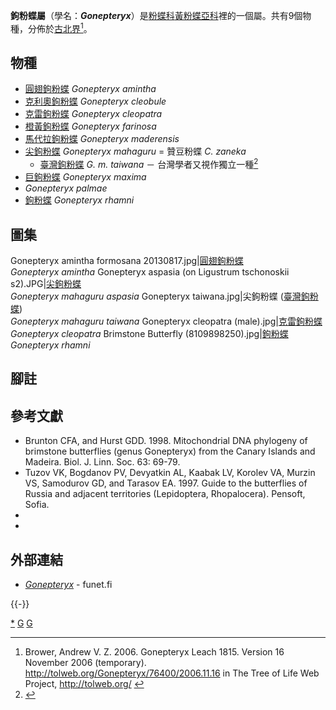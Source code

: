 {{NoteTA
|G1=Butterfly
}}
{{Automatic Taxobox
| taxon = Gonepteryx
| authority = Leach, [1815]
| image = Zitronenfalter ♂ Gonepteryx rhamni.JPG
| image_caption = [[鉤粉蝶|鉤粉蝶]]<br />''Gonepteryx rhamni''
| type_species = [[鉤粉蝶|鉤粉蝶]]<br />''Papilio rhamni''
| type_species_authority = Linnaeus, 1758
| subdivision_ranks = 物種
| subdivision =  共9種，詳閱正文。
| synonyms =
* ''Gonoptera'' <small>Billberg, 1820</small>
* ''Rhodocera'' <small>Boisduval & Leconte, [1830]</small>
* ''Goniapteryx'' <small>Westwood, 1840</small>
* ''Goniopteryx'' <small>Wallengren, 1853</small>
* ''Goniopteryx'' <small>Burmeister, 1878</small>
* ''Gonopteryx'' <small>Schatz, [1886]</small>
}}

'''鉤粉蝶屬'''（學名：'''''Gonepteryx'''''）是[[粉蝶科|粉蝶科]][[黃粉蝶亞科|黃粉蝶亞科]]裡的一個屬。共有9個物種，分佈於[[古北界|古北界]]<ref>Brower, Andrew V. Z. 2006. Gonepteryx Leach 1815. Version 16 November 2006 (temporary). http://tolweb.org/Gonepteryx/76400/2006.11.16 {{Wayback|url=http://tolweb.org/Gonepteryx/76400/2006.11.16 |date=20191130235412 }} in The Tree of Life Web Project, http://tolweb.org/ {{Wayback|url=http://tolweb.org/ |date=20110515100516 }} {{en}}</ref>。

== 物種 ==
* [[圓翅鉤粉蝶|圓翅鉤粉蝶]] ''Gonepteryx amintha''
* [[克利奧鉤粉蝶|克利奧鉤粉蝶]] ''Gonepteryx cleobule''
* [[克雷鉤粉蝶|克雷鉤粉蝶]] ''Gonepteryx cleopatra''
* [[橙黃鉤粉蝶|橙黃鉤粉蝶]] ''Gonepteryx farinosa''
* [[馬代拉鉤粉蝶|馬代拉鉤粉蝶]] ''Gonepteryx maderensis''
* [[尖鉤粉蝶|尖鉤粉蝶]] ''Gonepteryx mahaguru'' = 贊豆粉蝶 ''C. zaneka''
** [[臺灣鉤粉蝶|臺灣鉤粉蝶]] ''G. m. taiwana'' － 台灣學者又視作獨立一種<ref>{{Cite book | author = 徐堉峰 | title = 臺灣蝴蝶圖鑑．上【弄蝶、鳳蝶、粉蝶】 | location = 台灣 | publisher = 晨星出版有限公司 | date = 2013年2月10日 | ISBN = 9789861776705 | page = 371 | quote = 利用紫外光照射[臺灣鉤粉蝶]翅面卻顯然與這兩種鉤粉蝶迥異的花紋。 | language= zh-hant }}</ref>
* [[巨鉤粉蝶|巨鉤粉蝶]] ''Gonepteryx maxima''
* ''Gonepteryx palmae''
* [[鉤粉蝶|鉤粉蝶]] ''Gonepteryx rhamni''

== 圖集 ==
<gallery mode="packed-hover">
Gonepteryx amintha formosana 20130817.jpg|[[圓翅鉤粉蝶|圓翅鉤粉蝶]]<br />''Gonepteryx amintha''
Gonepteryx aspasia (on Ligustrum tschonoskii s2).JPG|[[尖鉤粉蝶|尖鉤粉蝶]]<br />''Gonepteryx mahaguru aspasia''
Gonepteryx taiwana.jpg|尖鉤粉蝶 ([[臺灣鉤粉蝶|臺灣鉤粉蝶]])<br />''Gonepteryx mahaguru taiwana''
Gonepteryx cleopatra (male).jpg|[[克雷鉤粉蝶|克雷鉤粉蝶]]<br />''Gonepteryx cleopatra''
Brimstone Butterfly (8109898250).jpg|[[鉤粉蝶|鉤粉蝶]]<br />''Gonepteryx rhamni''
</gallery>
== 腳註 ==
<references/>

== 參考文獻 ==
{{Commons category| Gonepteryx}}
{{Wikispecies| Gonepteryx}}
* Brunton CFA, and Hurst GDD. 1998. Mitochondrial DNA phylogeny of brimstone butterflies (genus Gonepteryx) from the Canary Islands and Madeira. Biol. J. Linn. Soc. 63: 69-79.
* Tuzov VK, Bogdanov PV, Devyatkin AL, Kaabak LV, Korolev VA, Murzin VS, Samodurov GD, and Tarasov EA. 1997. Guide to the butterflies of Russia and adjacent territories (Lepidoptera, Rhopalocera). Pensoft, Sofia.
* {{Cite book | author = 呂至堅、陳建仁 | title = 蝴蝶生活史圖鑑 | location = 台灣 | publisher = 晨星出版有限公司 | date = 2014年3月23日 | ISBN = 9789861777849 | language= zh-hant }}
* {{Cite book | author = 寿建新 周尧 李宇飞 | title = 世界蝴蝶分類名錄 | location = 中國 | publisher = 陝西科學技術出版社 | date = 2006-04-01 | ISBN = 9787536936768 | language= zh-hans }}

== 外部連結 ==
* [http://ftp.funet.fi/pub/sci/bio/life/insecta/lepidoptera/ditrysia/papilionoidea/pieridae/coliadinae/gonepteryx/ ''Gonepteryx''] {{Wayback|url=http://ftp.funet.fi/pub/sci/bio/life/insecta/lepidoptera/ditrysia/papilionoidea/pieridae/coliadinae/gonepteryx/ |date=20191220040115 }} - funet.fi
{{鉤粉蝶屬}}
{{-}}
{{黃粉蝶亞科|state=expanded}}
{{Taxonbar}}
[[Category:鉤粉蝶屬|*]]
[[Category:黃粉蝶亞科|G]]
[[Category:_1815年描述的分类群|G]]